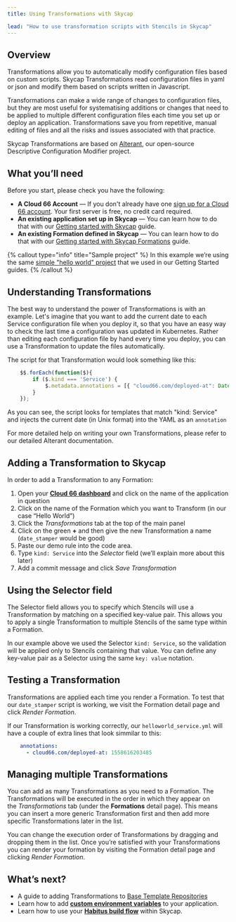 ```yaml
---
title: Using Transformations with Skycap

lead: "How to use transformation scripts with Stencils in Skycap"
---
```


## Overview

Transformations allow you to automatically modify configuration files based on custom scripts. Skycap Transformations read configuration files in yaml or json and modify them based on scripts written in Javascript.

Transformations can make a wide range of changes to configuration files, but they are most useful for systematising additions or changes that need to be applied to multiple different configuration files each time you set up or deploy an application. Transformations save you from repetitive, manual editing of files and all the risks and issues associated with that practice. 

Skycap Transformations are based on [Alterant](https://github.com/cloud66-oss/alterant), our open-source Descriptive Configuration Modifier project. 

## What you’ll need

Before you start, please check you have the following:

- **A Cloud 66 Account** — If you don't already have one [sign up for a Cloud 66 account](https://app.cloud66.com/users/sign_up). Your first server is free, no credit card required.
- **An existing application set up in Skycap** — You can learn how to do that with our [Getting started with Skycap](/docs/skycap/getting-started) guide.
- **An existing Formation defined in Skycap** — You can learn how to do that with our [Getting started with Skycap Formations](/docs/skycap/using-formations) guide.

{% callout type="info" title="Sample project" %}
 In this example we’re using the same [simple "hello world" project](https://github.com/cloud66-samples/helloworld.git) that we used in our Getting Started guides. 
{% /callout %}

## Understanding Transformations

The best way to understand the power of Transformations is with an example. Let's imagine that you want to add the current date to each Service configuration file when you deploy it, so that you have an easy way to check the last time a configuration was updated in Kubernetes. Rather than editing each configuration file by hand every time you deploy, you can use a Transformation to update the files automatically.

The script for that Transformation would look something like this:

```js
    $$.forEach(function($){
        if ($.kind === 'Service') {
            $.metadata.annotations = [{ "cloud66.com/deployed-at": Date.now() }];
        }
    });
```

As you can see, the script looks for templates that match "kind: Service" and injects the current date (in Unix format) into the YAML as an `annotation`

For more detailed help on writing your own Transformations, please refer to our detailed Alterant documentation.

## Adding a Transformation to Skycap

In order to add a Transformation to any Formation:

1. Open your **[Cloud 66 dashboard](https://app.cloud66.com/dashboard)** and click on the name of the application in question
2. Click on the name of the Formation which you want to Transform (in our case “Hello World”)
3. Click the *Transformations* tab at the top of the main panel
4. Click on the green **+** and then give the new Transformation a name (`date_stamper` would be good)
5. Paste our demo rule into the code area.
6. Type `kind: Service` into the *Selector* field (we’ll explain more about this later)
7. Add a commit message and click *Save Transformation*

## Using the Selector field

The Selector field allows you to specify which Stencils will use a Transformation by matching on a specified key-value pair. This allows you to apply a single Transformation to multiple Stencils of the same type within a Formation.

In our example above we used the Selector `kind: Service`, so the validation will be applied only to Stencils containing that value. You can define any key-value pair as a Selector using the same `key: value` notation.

## Testing a Transformation

Transformations are applied each time you render a Formation. To test that our `date_stamper` script is working, we visit the Formation detail page and click *Render Formation*.

If our Transformation is working correctly, our `helloworld_service.yml` will have a couple of extra lines that look simmilar to this:

```yaml
    annotations:
      - cloud66.com/deployed-at: 1558616203485
```

## Managing multiple Transformations

You can add as many Transformations as you need to a Formation. The Transformations will be executed in the order in which they appear on the *Transformations* tab (under the **Formations** detail page). This means you can insert a more generic Transformation first and then add more specific Transformations later in the list.

You can change the execution order of Transformations by dragging and dropping them in the list. Once you’re satisfied with your Transformations you can render your formation by visiting the Formation detail page and clicking *Render Formation*.

## What’s next?

- A guide to adding Transformations to [Base Template Repositories](/docs/skycap/adding-transformations-to-btrs)
- Learn how to add **[custom environment variables](/docs/skycap/setting-environment-variables)** to your application.
- Learn how to use your **[Habitus build flow](/docs/skycap/using-habitus-with-skycap)** within Skycap.

